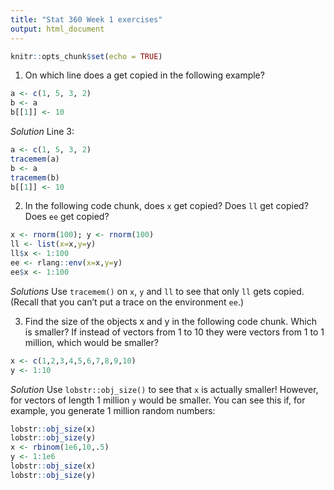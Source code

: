 ```yaml
---
title: "Stat 360 Week 1 exercises"
output: html_document
---
```


```r
knitr::opts_chunk$set(echo = TRUE)
```


1. On which line does a get copied in the following example?
```r
a <- c(1, 5, 3, 2)
b <- a
b[[1]] <- 10
```

*Solution* Line 3:

```r
a <- c(1, 5, 3, 2)
tracemem(a)
b <- a
tracemem(b)
b[[1]] <- 10
```

2. In the following code chunk, does `x` get copied? Does `ll` get copied? Does  `ee` get copied?
```r
x <- rnorm(100); y <- rnorm(100)
ll <- list(x=x,y=y)
ll$x <- 1:100
ee <- rlang::env(x=x,y=y)
ee$x <- 1:100
```

*Solutions* Use `tracemem()` on `x`, `y` and `ll` to see that only `ll` 
gets copied. (Recall that you can't put a trace on the environment `ee`.)

3. Find the size of the objects x and y in the following code chunk.
Which is smaller? If instead of vectors from 1 to 10 they were vectors
from 1 to 1 million, which would be smaller?

```r
x <- c(1,2,3,4,5,6,7,8,9,10)
y <- 1:10
```

*Solution* Use `lobstr::obj_size()` to see that `x` is actually 
smaller! However, for vectors of length 1 million `y` would be smaller. 
You can see this if, for example, you generate 1 million random numbers:

```r
lobstr::obj_size(x)
lobstr::obj_size(y)
x <- rbinom(1e6,10,.5)
y <- 1:1e6
lobstr::obj_size(x)
lobstr::obj_size(y)
```
